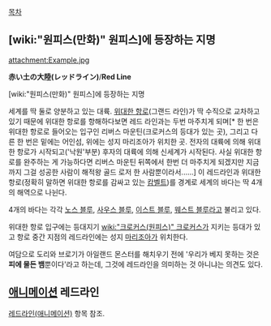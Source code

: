 [[목차]]
== [wiki:"원피스(만화)" 원피스]에 등장하는 지명 ==
attachment:Example.jpg

'''赤い土の大陸(レッドライン)'''/'''Red Line'''

[wiki:"원피스(만화)" 원피스]에 등장하는 지명

세계를 딱 둘로 양분하고 있는 대륙. [[위대한 항로]](그랜드 라인)가 딱 수직으로 교차하고 있기 때문에 위대한 항로를 항해하다보면 레드 라인과는 두번 마주치게 되며[* 한 번은 위대한 항로로 들어오는 입구인 리버스 마운틴(크로커스의 등대가 있는 곳), 그리고 다른 한 번은 밑에는 어인섬, 위에는 성지 마리조아가 위치한 곳. 전자의 대륙에 의해 위대한 항로가 시작되고('낙원'부분) 후자의 대륙에 의해 신세계가 시작된다. 사실 위대한 항로를 완주하는 게 가능하다면 리버스 마운틴 뒤쪽에서 한번 더 마주치게 되겠지만 지금까지 그걸 성공한 사람이 해적왕 골드 로저 한 사람뿐이라서......] 이 레드라인과 위대한 항로(정확히 말하면 위대한 항로를 감싸고 있는 [[캄벨트]])를 경계로 세계의 바다는 딱 4개의 해역으로 나뉜다.

4개의 바다는 각각 [[노스 블루]], [[사우스 블루]], [[이스트 블루]], [[웨스트 블루]]라고 불리고 있다.

위대한 항로 입구에는 등대지기 [[wiki:"크로커스(원피스)" 크로커스]]가 지키는 등대가 있고 항로 중간 지점의 레드라인에는 성지 [[마리조아]]가 위치한다.

여담으로 도리와 브로기가 아일랜드 몬스터를 해치우기 전에 '우리가 베지 못하는 것은 '''피에 물든 뱀'''뿐이다'라고 하는데, 그것에 레드라인을 의미하는 것 아니냐는 의견도 있다.

== [[애니메이션]] 레드라인 ==
[[레드라인(애니메이션)]] 항목 참조.
